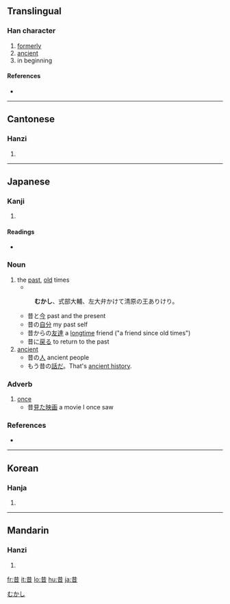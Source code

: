 ==Translingual==

===Han character===
{{Han char|rn=72|rad=日|as=04|sn=8|four=4460<sub>1</sub>|canj=廿日 (TA)}}

# [[formerly]]
# [[ancient]]
# in beginning

====References====
* {{Han ref|kx=0492.050|dkj=13816|dj=0855.020|hdz=21488.110|uh=6614|ud=26132|bh=A9F5|bd=43509}}

----

==Cantonese==

===Hanzi===
{{yue-hanzi|jyut=|y=sik1}}

# {{defn|Cantonese}}

----

==Japanese==

===Kanji===
{{ja-kanji|grade=3|rs=日04}}

# {{defn|Japanese}}

====Readings====
* {{ja-readings|on=[[せき]] (seki), [[しゃく]] (shaku)|kun=[[むかし]] (mukashi)}}

===Noun===
{{ja-noun|k|hira=むかし|rom=mukashi}}

# the [[past]], [[old]] times
#* {{RQ:Utsubo Monogatari|Toshikage}}
#: '''むかし'''、式部大輔、左大弁かけて清原の王ありけり。
#* 昔と[[今]] past and the present
#* 昔の[[自分]] my past self
#* 昔からの[[友達]] a [[longtime]] friend ("a friend since old times")
#* 昔に[[戻る]] to return to the past
# [[ancient]]
#* 昔の[[人]] ancient people
#* もう昔の[[話]]だ。That's [[ancient history]].
[[Category:ja:Time|むかし]]
===Adverb===
{{ja-pos|k|adverb|hira=むかし|rom=mukashi}}

# [[once]]
#* 昔[[見る|見た]][[映画]] a movie I once saw

===References===
* {{R:Utsubo Monogatari 1}}

----

==Korean==

===Hanja===
{{ko-hanja|hangeul=[[석]], [[착]]|eumhun=|rv=seok, chak|mr=sŏk, ch'ak|y=sek, chak}}

# {{defn|Korean}}

----

==Mandarin==

===Hanzi===
{{cmn-hanzi|pin=[[xí]] ([[xi2]])|wg=hsi<sup>2</sup>}}

# {{defn|Mandarin}}

[[fr:昔]]
[[it:昔]]
[[lo:昔]]
[[hu:昔]]
[[ja:昔]]